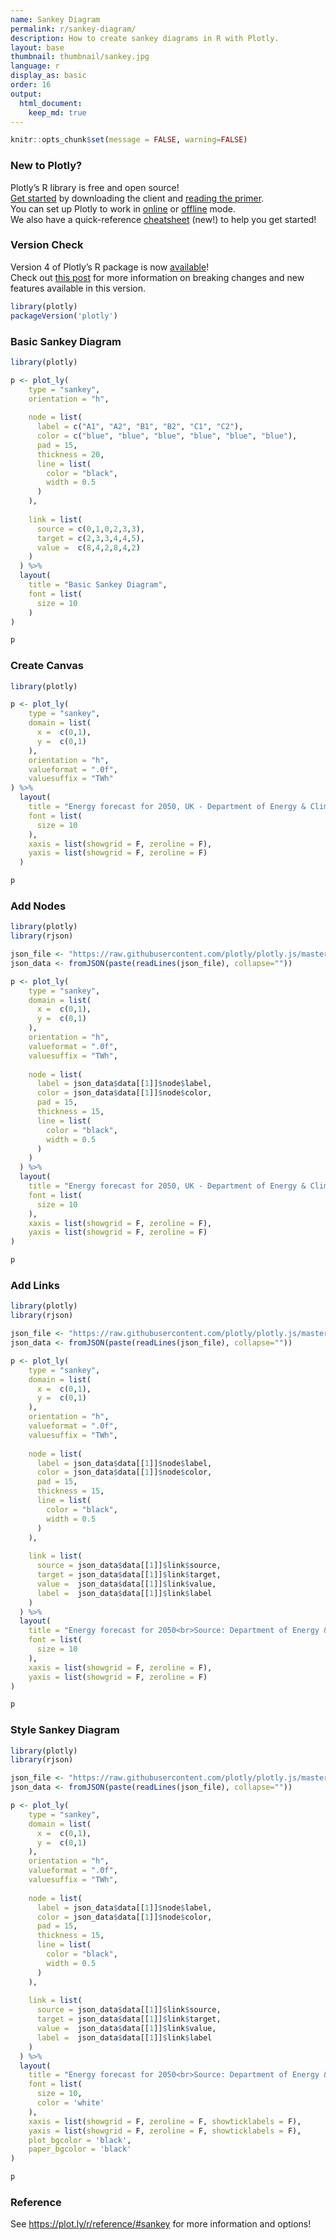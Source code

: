 ```yaml
---
name: Sankey Diagram
permalink: r/sankey-diagram/
description: How to create sankey diagrams in R with Plotly.
layout: base
thumbnail: thumbnail/sankey.jpg
language: r
display_as: basic
order: 16
output:
  html_document:
    keep_md: true
---
```


```r
knitr::opts_chunk$set(message = FALSE, warning=FALSE)
```

### New to Plotly?

Plotly's R library is free and open source!<br>
[Get started](https://plot.ly/r/getting-started/) by downloading the client and [reading the primer](https://plot.ly/r/getting-started/).<br>
You can set up Plotly to work in [online](https://plot.ly/r/getting-started/#hosting-graphs-in-your-online-plotly-account) or [offline](https://plot.ly/r/offline/) mode.<br>
We also have a quick-reference [cheatsheet](https://images.plot.ly/plotly-documentation/images/r_cheat_sheet.pdf) (new!) to help you get started!

### Version Check

Version 4 of Plotly's R package is now [available](https://plot.ly/r/getting-started/#installation)!<br>
Check out [this post](http://moderndata.plot.ly/upgrading-to-plotly-4-0-and-above/) for more information on breaking changes and new features available in this version.
```r
library(plotly)
packageVersion('plotly')
```

### Basic Sankey Diagram

```r
library(plotly)

p <- plot_ly(
    type = "sankey",
    orientation = "h",
    
    node = list(
      label = c("A1", "A2", "B1", "B2", "C1", "C2"),
      color = c("blue", "blue", "blue", "blue", "blue", "blue"),
      pad = 15,
      thickness = 20,
      line = list(
        color = "black",
        width = 0.5
      )
    ),
    
    link = list(
      source = c(0,1,0,2,3,3),
      target = c(2,3,3,4,4,5),
      value =  c(8,4,2,8,4,2)
    )
  ) %>% 
  layout(
    title = "Basic Sankey Diagram",
    font = list(
      size = 10
    )
)

p
```

### Create Canvas

```r
library(plotly)

p <- plot_ly(
    type = "sankey",
    domain = list(
      x =  c(0,1),
      y =  c(0,1)
    ),
    orientation = "h",
    valueformat = ".0f",
    valuesuffix = "TWh"
) %>%
  layout(
    title = "Energy forecast for 2050, UK - Department of Energy & Climate Change",
    font = list(
      size = 10
    ),
    xaxis = list(showgrid = F, zeroline = F),
    yaxis = list(showgrid = F, zeroline = F)
  )

p
```


### Add Nodes

```r
library(plotly)
library(rjson)

json_file <- "https://raw.githubusercontent.com/plotly/plotly.js/master/test/image/mocks/sankey_energy.json"
json_data <- fromJSON(paste(readLines(json_file), collapse=""))

p <- plot_ly(
    type = "sankey",
    domain = list(
      x =  c(0,1),
      y =  c(0,1)
    ),
    orientation = "h",
    valueformat = ".0f",
    valuesuffix = "TWh",
    
    node = list(
      label = json_data$data[[1]]$node$label,
      color = json_data$data[[1]]$node$color,
      pad = 15,
      thickness = 15,
      line = list(
        color = "black",
        width = 0.5
      )
    )
  ) %>% 
  layout(
    title = "Energy forecast for 2050, UK - Department of Energy & Climate Change",
    font = list(
      size = 10
    ),
    xaxis = list(showgrid = F, zeroline = F),
    yaxis = list(showgrid = F, zeroline = F)
)

p
```

### Add Links

```r
library(plotly)
library(rjson)

json_file <- "https://raw.githubusercontent.com/plotly/plotly.js/master/test/image/mocks/sankey_energy.json"
json_data <- fromJSON(paste(readLines(json_file), collapse=""))

p <- plot_ly(
    type = "sankey",
    domain = list(
      x =  c(0,1),
      y =  c(0,1)
    ),
    orientation = "h",
    valueformat = ".0f",
    valuesuffix = "TWh",
    
    node = list(
      label = json_data$data[[1]]$node$label,
      color = json_data$data[[1]]$node$color,
      pad = 15,
      thickness = 15,
      line = list(
        color = "black",
        width = 0.5
      )
    ),
    
    link = list(
      source = json_data$data[[1]]$link$source,
      target = json_data$data[[1]]$link$target,
      value =  json_data$data[[1]]$link$value,
      label =  json_data$data[[1]]$link$label
    )
  ) %>% 
  layout(
    title = "Energy forecast for 2050<br>Source: Department of Energy & Climate Change, Tom Counsell via <a href='https://bost.ocks.org/mike/sankey/'>Mike Bostock</a>",
    font = list(
      size = 10
    ),
    xaxis = list(showgrid = F, zeroline = F),
    yaxis = list(showgrid = F, zeroline = F)
)

p
```

### Style Sankey Diagram 

```r
library(plotly)
library(rjson)

json_file <- "https://raw.githubusercontent.com/plotly/plotly.js/master/test/image/mocks/sankey_energy_dark.json"
json_data <- fromJSON(paste(readLines(json_file), collapse=""))

p <- plot_ly(
    type = "sankey",
    domain = list(
      x =  c(0,1),
      y =  c(0,1)
    ),
    orientation = "h",
    valueformat = ".0f",
    valuesuffix = "TWh",
    
    node = list(
      label = json_data$data[[1]]$node$label,
      color = json_data$data[[1]]$node$color,
      pad = 15,
      thickness = 15,
      line = list(
        color = "black",
        width = 0.5
      )
    ),
    
    link = list(
      source = json_data$data[[1]]$link$source,
      target = json_data$data[[1]]$link$target,
      value =  json_data$data[[1]]$link$value,
      label =  json_data$data[[1]]$link$label
    )
  ) %>% 
  layout(
    title = "Energy forecast for 2050<br>Source: Department of Energy & Climate Change, Tom Counsell via <a href='https://bost.ocks.org/mike/sankey/'>Mike Bostock</a>",
    font = list(
      size = 10,
      color = 'white'
    ),
    xaxis = list(showgrid = F, zeroline = F, showticklabels = F),
    yaxis = list(showgrid = F, zeroline = F, showticklabels = F),
    plot_bgcolor = 'black',
    paper_bgcolor = 'black'
)

p
```

### Reference

See [https://plot.ly/r/reference/#sankey](https://plot.ly/r/reference/#sankey) for more information and options!

